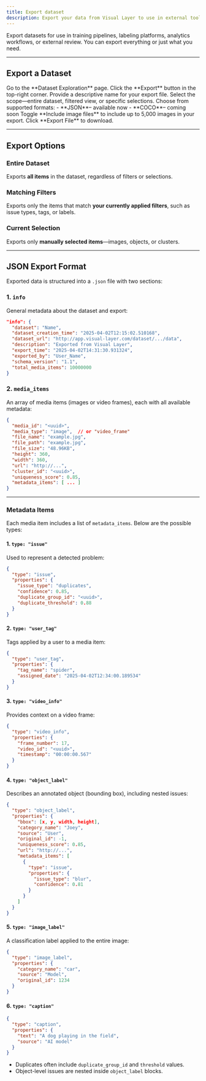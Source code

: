 ```yaml
---
title: Export dataset
description: Export your data from Visual Layer to use in external tools or workflows. You can export the entire dataset, a filtered subset, or just specific items—depending on your needs.
---
```


<Card title="How This Helps" icon="download">
    Export datasets for use in training pipelines, labeling platforms, analytics workflows, or external review. You can export everything or just what you need.
</Card>

---

## Export a Dataset

<Steps>

<Step title="Open the Dataset">
Go to the **Dataset Exploration** page.
</Step>

<Step title="Click 'Export'">
Click the **Export** button in the top-right corner.
</Step>

<Step title="Name the Export">
Provide a descriptive name for your export file.
</Step>

<Step title="Choose Export Scope">
Select the scope—entire dataset, filtered view, or specific selections.
</Step>

<Step title="Pick a Format">
Choose from supported formats:
- **JSON**– available now  
- **COCO**– coming soon
</Step>

<Step title="Include Images (Optional)">
Toggle **Include image files** to include up to 5,000 images in your export.
</Step>

<Step title="Export">
Click **Export File** to download.
</Step>

</Steps>

---

## Export Options

### Entire Dataset

Exports **all items** in the dataset, regardless of filters or selections.

### Matching Filters

Exports only the items that match **your currently applied filters**, such as issue types, tags, or labels.

### Current Selection

Exports only **manually selected items**—images, objects, or clusters.

---

## JSON Export Format

Exported data is structured into a `.json` file with two sections:

### 1. `info`

General metadata about the dataset and export:

```json
"info": {
  "dataset": "Name",
  "dataset_creation_time": "2025-04-02T12:15:02.510168",
  "dataset_url": "http://app.visual-layer.com/dataset/.../data",
  "description": "Exported from Visual Layer",
  "export_time": "2025-04-02T14:31:30.931324",
  "exported_by": "User_Name",
  "schema_version": "1.1",
  "total_media_items": 10000000
} 
```

### 2. `media_items`

An array of media items (images or video frames), each with all available metadata:

```json
{
  "media_id": "<uuid>",
  "media_type": "image",  // or "video_frame"
  "file_name": "example.jpg",
  "file_path": "example.jpg",
  "file_size": "48.96KB",
  "height": 360,
  "width": 360,
  "url": "http://...",
  "cluster_id": "<uuid>",
  "uniqueness_score": 0.85,
  "metadata_items": [ ... ]
}
```

---

### Metadata Items

Each media item includes a list of `metadata_items`. Below are the possible types:

#### 1. `type: "issue"`

Used to represent a detected problem:

```json
{
  "type": "issue",
  "properties": {
    "issue_type": "duplicates",
    "confidence": 0.85,
    "duplicate_group_id": "<uuid>",
    "duplicate_threshold": 0.88
  }
}
```

#### 2. `type: "user_tag"`

Tags applied by a user to a media item:

```json
{
  "type": "user_tag",
  "properties": {
    "tag_name": "spider",
    "assigned_date": "2025-04-02T12:34:00.189534"
  }
}
```

#### 3. `type: "video_info"`

Provides context on a video frame:

```json
{
  "type": "video_info",
  "properties": {
    "frame_number": 17,
    "video_id": "<uuid>",
    "timestamp": "00:00:00.567"
  }
}
```

#### 4. `type: "object_label"`

Describes an annotated object (bounding box), including nested issues:

```json
{
  "type": "object_label",
  "properties": {
    "bbox": [x, y, width, height],
    "category_name": "Joey",
    "source": "User",
    "original_id": -1,
    "uniqueness_score": 0.85,
    "url": "http://...",
    "metadata_items": [
      {
        "type": "issue",
        "properties": {
          "issue_type": "blur",
          "confidence": 0.81
        }
      }
    ]
  }
}
```

#### 5. `type: "image_label"`

A classification label applied to the entire image:

```json
{
  "type": "image_label",
  "properties": {
    "category_name": "car",
    "source": "Model",
    "original_id": 1234
  }
}
```

#### 6. `type: "caption"`

```json
{
  "type": "caption",
  "properties": {
    "text": "A dog playing in the field",
    "source": "AI model"
  }
}
```

<Note>

- Duplicates often include `duplicate_group_id` and `threshold` values.
- Object-level issues are nested inside `object_label` blocks.

</Note>
